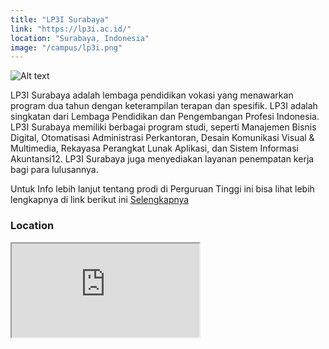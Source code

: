```yaml
---
title: "LP3I Surabaya"
link: "https://lp3i.ac.id/"
location: "Surabaya, Indonesia"
image: "/campus/lp3i.png"
---
```


![Alt text](https://storage.googleapis.com/danacita-website-v3-prd/website_v3/images/LP3I.original.jpg "title")

LP3I Surabaya adalah lembaga pendidikan vokasi yang menawarkan program dua tahun dengan keterampilan terapan dan spesifik. LP3I adalah singkatan dari Lembaga Pendidikan dan Pengembangan Profesi Indonesia. LP3I Surabaya memiliki berbagai program studi, seperti Manajemen Bisnis Digital, Otomatisasi Administrasi Perkantoran, Desain Komunikasi Visual & Multimedia, Rekayasa Perangkat Lunak Aplikasi, dan Sistem Informasi Akuntansi12. LP3I Surabaya juga menyediakan layanan penempatan kerja bagi para lulusannya.

Untuk Info lebih lanjut tentang prodi di Perguruan Tinggi ini bisa lihat lebih lengkapnya di link berikut ini [Selengkapnya](https://lp3i.ac.id/)

### Location
<iframe src="https://www.google.com/maps/embed?pb=!1m18!1m12!1m3!1d3957.5320429527806!2d112.76007877507203!3d-7.293959671696481!2m3!1f0!2f0!3f0!3m2!1i1024!2i768!4f13.1!3m3!1m2!1s0x2dd7fa4d2ceecc89%3A0x758fb2cf5ff87b8c!2sLP3I%20COLLEGE%20SURABAYA!5e0!3m2!1sid!2sid!4v1706076906183!5m2!1sid!2sid" className="w-full h-96 mb-32" loading="lazy" referrerpolicy="no-referrer-when-downgrade"></iframe>